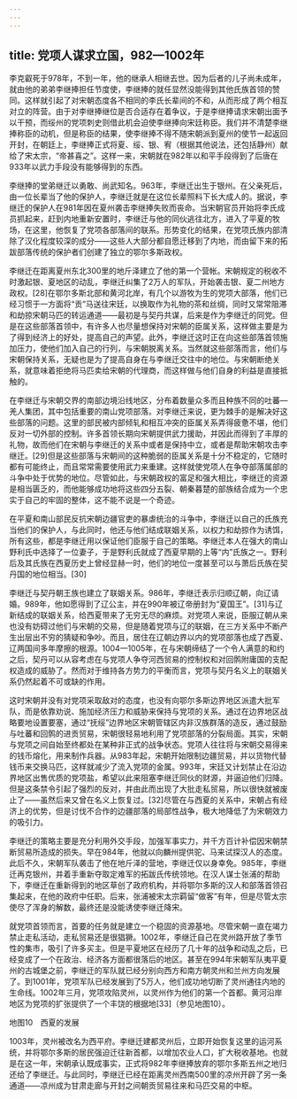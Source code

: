 ```yaml
---
---
---
```

title: 党项人谋求立国，982—1002年
---



李克叡死于978年，不到一年，他的继承人相继去世。因为后者的儿子尚未成年，就由他的弟弟李继捧担任节度使，李继捧的就任显然没能得到其他氏族首领的赞同。这样就引起了对宋朝态度各不相同的李氏长辈间的不和，从而形成了两个相互对立的阵营。由于对李继捧继位是否合适存在着争议，于是李继捧请求宋朝出面予以干预，而绥州的党项刺史则借此机会迫使李继捧向宋廷称臣。我们并不清楚李继捧称臣的动机，但是称臣的结果，使李继捧不得不随宋朝派到夏州的使节一起返回开封，在朝廷上，李继捧正式将夏、绥、银、宥（根据其他说法，还包括静州）献给了宋太宗，“帝甚喜之”。这样一来，宋朝就在982年以和平手段得到了后唐在933年以武力手段没有能够得到的东西。

李继捧的堂弟继迁以勇敢、尚武知名。963年，李继迁出生于银州。在父亲死后，由一位长辈当了他的保护人，李继迁就是在这位长辈照料下长大成人的。据说，李继迁的保护人在981年因在夏州袭击李继捧失败而丧命。当宋朝官员开始将李氏成员抓起来，赶到内地重新安置时，李继迁与他的同伙逃往北方，进入了平夏的牧场，在这里，他恢复了党项各部落间的联系。形势变化的结果，在党项氏族内部清除了汉化程度较深的成分——这些人大部分都自愿迁移到了内地，而由留下来的拓跋部落传统的保护者们创建了独立的鄂尔多斯政权。

李继迁在距离夏州东北300里的地斤泽建立了他的第一个营帐。宋朝规定的税收不时激起银、夏地区的动乱，李继迁纠集了2万人的军队，开始袭击银、夏二州地方政权。[28]在鄂尔多斯北部和黄河北岸，有几个以游牧为生的党项大部落，他们已经习惯于一方面将“贡”马送往宋廷，以换取作为礼物的茶和丝绸，同时又常常阻滞和劫掠宋朝马匹的转运通道——最初是与契丹共谋，后来是作为李继迁的同党。但是在这些部落首领中，有许多人也尽量想保持对宋朝的臣属关系，这样做主要是为了得到经济上的好处，提高自己的声望。此外，李继迁这时正在向这些部落首领施加压力，使他们加入自己的行列，与宋朝脱离关系。当然就这些部落而言，他们与宋朝保持关系，无疑也是为了提高自身在与李继迁交往中的地位。与宋朝断绝关系，就意味着拒绝将马匹卖给宋朝的代理商，而这样做与他们自身的利益是直接抵触的。

在李继迁与宋朝交界的南部边境沿线地区，分布着数量众多而且种族不同的吐蕃—羌人集团，其中包括重要的南山党项部落。对李继迁来说，更为棘手的是解决好这些部落的问题。这里的部民被内部倾轧和相互冲突的臣属关系弄得疲惫不堪，他们反对一切外部的控制。许多首领长期向宋朝提供武力援助，并因此而得到了丰厚的礼物，故而他们在宋朝与李继迁的关系中或者是保持中立，或者是帮助宋朝攻击李继迁。[29]但是这些部落与宋朝间的这种脆弱的臣属关系是十分不稳定的，它随时都有可能终止，而且常常需要使用武力来重建。这样就使党项人在争夺部落属部的斗争中处于优势的地位。尽管如此，与宋朝政权的富足和强大相比，李继迁的资源是相当匮乏的，而他能够成功地将这些四分五裂、朝秦暮楚的部族结合成为一个忠实于自己的牢固的整体，这不能不说是一个奇迹。

在平夏和南山部民反抗宋朝边疆官吏的暴虐统治的斗争中，李继迁以自己的氏族充当他们的保护人，与此同时，他还与他们结成联姻关系，以权力和劫掠作为诱饵，所有这些，都是李继迁用以保证他们臣服于自己的策略。李继迁本人在强大的南山野利氏中选择了一位妻子，于是野利氏就成了西夏早期的上等“内”氏族之一。野利后及其氏族在西夏历史上曾经显赫一时，他们的地位一度甚至可以与萧后氏族在契丹国的地位相当。[30]

李继迁与契丹朝王族也建立了联姻关系。986年，李继迁表示归顺辽朝，向辽请婚。989年，他如愿得到了辽公主，并在990年被辽帝册封为“夏国王”。[31]与辽新结成的联姻关系，给西夏带来了无穷无尽的麻烦。对党项人来说，臣服辽朝从来也没有妨碍过他们与宋朝的交易，但是随着党项与辽的联姻，在三方关系中不断产生出层出不穷的猜疑和争吵。而且，居住在辽朝边界以内的党项部落也成了西夏、辽两国间多年摩擦的根源。1004—1005年，在与宋朝缔结了一个令人满意的和约之后，契丹可以从容考虑在与党项人争夺河西贸易的控制权和对回鹘附庸国的支配权造成的威胁了。然而对于维持各方势力的平衡而言，党项与契丹名义上的联姻关系仍然起着不可或缺的作用。

这时宋朝并没有对党项采取敌对的态度，也没有向鄂尔多斯边界地区派遣大批军队，而是依靠劝说、施加经济压力和威胁来保持与党项的关系。通过在边界地区战略要地设置要塞，通过“抚绥”边界地区宋朝管辖区内非汉族群落的造反，通过鼓励与吐蕃和回鹘的进贡贸易，宋朝很轻易地利用了党项部落的分裂局面。其实，宋朝与党项之间自始至终都处在某种非正式的战争状态。党项人往往将与宋朝交易得来的钱币熔化，用来制作兵器。从983年起，宋朝开始限制边疆贸易，并以货物代替钱币来交换马匹，这样就减少了流入党项的金属。993年，宋廷又计划禁止在沿边界地区出售优质的党项盐，希望以此来阻塞李继迁同伙的财源，并逼迫他们归降。但是这条禁令引起了强烈的反对，并由此而出现了大批走私贸易，所以很快就被废止了——虽然后来又曾在名义上恢复过。[32]尽管在与西夏的关系中，宋朝占有经济上的优势，但是讨伐不合作的边疆部落的局部性战争，极大地降低了为宋朝效力的吸引力。

李继迁的策略主要是充分利用外交手段，加强军事实力，并千方百计补偿因宋朝禁断贸易所造成的损失。早在984年，他就以向麟州提供驼、马来试探汉人的态度。此后不久，宋朝军队袭击了他在地斤泽的营地，李继迁仅以身幸免。985年，李继迁再克银州，并着手重新夺取定难军的拓跋氏传统领地。在汉人谋士张浦的帮助下，李继迁在重新得到的地区草创了政府机构，并将鄂尔多斯的汉人和部落首领召集起来，在他的政府中任职。后来，张浦被宋太宗羁留“做客”有年，但是尽管太宗使尽了浑身的解数，最终还是没能诱使李继迁降宋。

就党项首领而言，首要的任务就是建立一个稳固的资源基地。尽管宋朝一直在竭力禁止走私活动，走私贸易还是很猖獗。1002年，李继迁自己在灵州路开放了季节性的集市，吸引了许多买主。但是平夏地区在经历了几十年的战争和动乱之后，已经变成了一个在政治、经济各方面都很落后的地区。甚至在994年宋朝军队夷平夏州的古城堡之前，李继迁的军队就已经分别向西方和南方朝灵州和兰州方向发展了。到1001年，党项军队已经发展到了5万人，他们成功地切断了灵州通往内地的生命线。1002年三月，党项攻陷灵州，以灵州作为他们的第一个首都。黄河沿岸地区为党项的扩张提供了一个丰饶的根据地[33]（参见地图10）。



地图10　西夏的发展

1003年，灵州被改名为西平府。李继迁建都灵州后，立即开始恢复这里的运河系统，并将鄂尔多斯的居民强迫迁往新首都，以增加农业人口，扩大税收基地。也就是在这一年，宋朝承认既成事实，正式将982年李继捧放弃的鄂尔多斯五州之地归还给了李继迁。与此同时，李继迁已经在距离灵州西南500里的凉州开辟了另一条通道——凉州成为甘肃走廊与开封之间朝贡贸易往来和马匹交易的中枢。